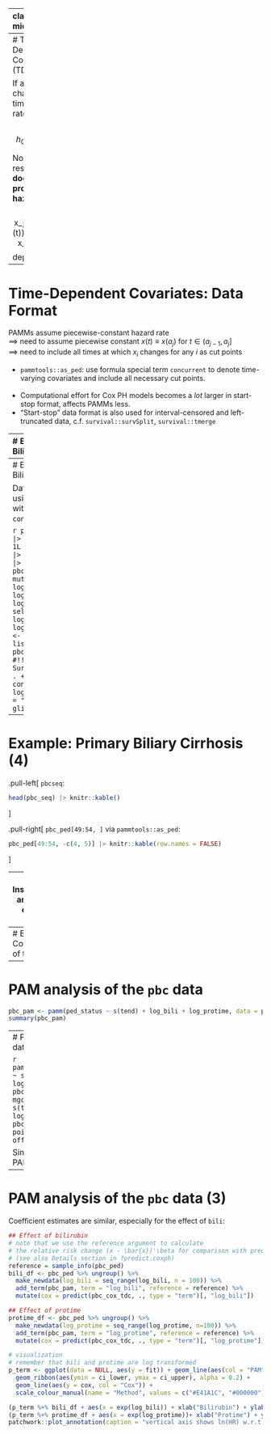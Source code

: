 
---
class: inverse, middle, center

.center[
.font120[
**Time-dependent Covariates**
]
]

<html>
  <div style=---float:left></div>
  <hr color='#005500' size=1px width=900pxpx>
</html>


---
# Time-Dependent Covariates (TDCs)

If a covariate $x$ changes over time $t$, the hazard rate becomes
$$h(t | x_i(t))=h_0(t)\exp(x_i(t)\beta).$$


Note that the resulting model **does not have proportional hazards**, since
$$\frac{h(t | x_j(t))}{h(t | x_{k}(t))}=\exp((x_j(t)-x_k(t))\beta)$$
depends on $t$.

---
# Time-Dependent Covariates: Data Format

PAMMs assume piecewise-constant hazard rate  
$\implies$ need to assume piecewise constant $x(t) \equiv x\left(a_j\right)$ for $t \in (a_{j-1}, a_{j}]$  
$\implies$ need to include all times at which $x_i$ changes for any $i$ as cut points

- `pammtools::as_ped`: use formula special term `concurrent` to denote time-varying covariates and include all necessary cut points.<br><br>
- Computational effort for Cox PH models becomes a *lot* larger in start-stop format, affects PAMMs less.
- "Start-stop" data format is also used for interval-censored and left-truncated data, c.f. `survival::survSplit`, `survival::tmerge`


---
# Example: Primary Biliary Cirrhosis

.pull-left[
`survival::pbc`:
```r
data("pbc", package = "survival")
head(survival::pbc)[, c(1:5, 11, 12)] |> knitr::kable()
```
]
.pull-right[
`survival::pbcseq`:
```r
head(survival::pbcseq)[, c(1, 4:5, 7, 12, 18)] |> knitr::kable()
```
]

---
# Example: Primary Biliary Cirrhosis (2)

Data transformation using `as_ped` function with formula special `concurrent`:

```r
pbc_clean <- pbc  |>  mutate(status = 1L * (status == 2)) |>
  filter(id <= 312) |>  select(id:sex)
pbc_seq <- pbcseq |>  mutate(log_bili = log(bili), log_protime = log(protime)) |>
  select(id, day, log_bili, log_protime)
pbc_ped <- as_ped(
  data = list(pbc_clean, pbc_seq), id = "id",  #!!
  formula = Surv(time, status) ~ . + concurrent(log_bili, log_protime, tz_var = "day")) #!!
glimpse(pbc_ped)
```

---
# Example: Primary Biliary Cirrhosis (4)

.pull-left[
`pbcseq`:
```r
head(pbc_seq) |> knitr::kable()
```
]

.pull-right[
`pbc_ped[49:54, ]` via `pammtools::as_ped`:
```r
pbc_ped[49:54, -c(4, 5)] |> knitr::kable(row.names = FALSE)
```
]

---
# Instantaneous and delayed effects of TDCs

Default is *concurrent* or instantaneous effect:

- covariate value $x_i(t)$ observed at $t = a_j$ affects the
hazard immediately starting from interval $(a_j, a_{j+1}]$, until the next recorded change in $x$ or the end of follow-up.

*Lagged* effects:

- use  `lag` argument in `concurrent` to specify time-delayed effect of $x_i(t)$
- covariate value $x_i(t)$ observed at $t = a_j$ affects the
hazard starting from later interval $(a_j + \texttt{lag}, \ldots]$ until the next (lagged) change in $x$ or end of follow-up.

Much more generally, **pammtools** can also be used to fit delayed and time-limited, cumulative and time-varying effects of TDCs
(*ELRA*: exposure-lag response associations, c.f. `r Citet(bib, "bender_penalized_2019")`)

---
# Extended Cox analysis of the `pbc` data
```r
# code adapted from vignette("timedep", package="survival")
temp <- subset(pbc_clean, select = c(id:sex)) # baseline
pbc2 <- survival::tmerge(temp, temp, id = id, death = event(time, status)) #set range
pbc2 <- survival::tmerge(pbc2, pbc_seq, id = id, log_bili = tdc(day, log_bili),
                         log_protime = tdc(day, log_protime))
```
.pull-left[
Use baseline measurements only:
```r
pbc_cox_base <- coxph(Surv(time, status == 2) ~
                log(bili) + log(protime),
              data = subset(pbc, id <= 312))
cbind(coef(pbc_cox_base), confint(pbc_cox_base)) |> exp() |> kable()
```
]
.pull-right[
Use all measurements:
```r
pbc_cox_tdc <- coxph(Surv(tstart, tstop, death == 1) ~
                log_bili + log_protime,
              data = pbc2)
cbind(coef(pbc_cox_tdc), confint(pbc_cox_tdc)) |> exp() |> kable()
```
]
.center[
$\implies$ substantial differences
]

---
# PAM analysis of the `pbc` data
```r
pbc_pam <- pamm(ped_status ~ s(tend) + log_bili + log_protime, data = pbc_ped)
summary(pbc_pam)
```

---
# PAM analysis of the `pbc` data (2)

```r
pammtools::pamm(ped_status ~ s(tend) + log_bili + log_protime, 
                data = pbc_ped)
#equivalent to:
mgcv::gam(ped_status ~ s(tend) + log_bili + log_protime, 
          data = pbc_ped,
          family = poisson(), offset = offset)
```

Similar results for Cox and PAMM models:
```r
coef(pbc_pam)[2:3]
coef(pbc_cox_tdc)
```

---
# PAM analysis of the `pbc` data (3)
Coefficient estimates are similar, especially for the
effect of `bili`:
```r
## Effect of bilirubin
# note that we use the reference argument to calculate
# the relative risk change (x - \bar{x})'\beta for comparison with predict.coxph
# (see also Details section in ?predict.coxph)
reference = sample_info(pbc_ped)
bili_df <- pbc_ped %>% ungroup() %>%
  make_newdata(log_bili = seq_range(log_bili, n = 100)) %>%
  add_term(pbc_pam, term = "log_bili", reference = reference) %>%
  mutate(cox = predict(pbc_cox_tdc, ., type = "term")[, "log_bili"])

## Effect of protime
protime_df <- pbc_ped %>% ungroup() %>%
  make_newdata(log_protime = seq_range(log_protime, n=100)) %>%
  add_term(pbc_pam, term = "log_protime", reference = reference) %>%
  mutate(cox = predict(pbc_cox_tdc, ., type = "term")[, "log_protime"])

# visualization
# remember that bili and protime are log transformed
p_term <- ggplot(data = NULL, aes(y = fit)) + geom_line(aes(col = "PAM")) +
  geom_ribbon(aes(ymin = ci_lower, ymax = ci_upper), alpha = 0.2) +
  geom_line(aes(y = cox, col = "Cox")) +
  scale_colour_manual(name = "Method", values = c("#E41A1C", "#000000"))

(p_term %+% bili_df + aes(x = exp(log_bili)) + xlab("Bilirubin") + ylab("ln(HR)") + theme(legend.position = "none")) +
(p_term %+% protime_df + aes(x = exp(log_protime))+ xlab("Protime") + ylab("ln(HR)")) +
patchwork::plot_annotation(caption = "vertical axis shows ln(HR) w.r.t. sample average")
```
